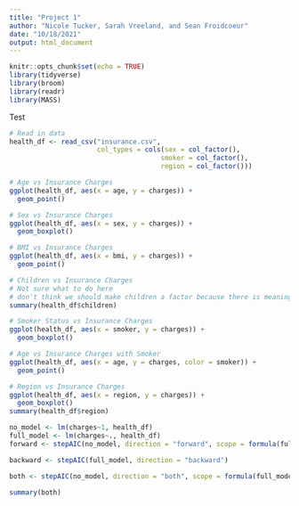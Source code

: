 ```yaml
---
title: "Project 1"
author: "Nicole Tucker, Sarah Vreeland, and Sean Froidcoeur"
date: "10/18/2021"
output: html_document
---
```


```r
knitr::opts_chunk$set(echo = TRUE)
library(tidyverse)
library(broom)
library(readr)
library(MASS)
```
Test

```r
# Read in data
health_df <- read_csv("insurance.csv",
                      col_types = cols(sex = col_factor(),
                                      smoker = col_factor(),
                                      region = col_factor()))

```

```r
# Age vs Insurance Charges
ggplot(health_df, aes(x = age, y = charges)) +
  geom_point()
```

```r
# Sex vs Insurance Charges
ggplot(health_df, aes(x = sex, y = charges)) +
  geom_boxplot()
```

```r
# BMI vs Insurance Charges
ggplot(health_df, aes(x = bmi, y = charges)) +
  geom_point()
```

```r
# Children vs Insurance Charges
# Not sure what to do here
# don't think we should make children a factor because there is meaning behind the numbers, but it graphs better as a factor
summary(health_df$children)
```

```r
# Smoker Status vs Insurance Charges
ggplot(health_df, aes(x = smoker, y = charges)) +
  geom_boxplot()
```

```r
# Age vs Insurance Charges with Smoker
ggplot(health_df, aes(x = age, y = charges, color = smoker)) +
  geom_point()
```


```r
# Region vs Insurance Charges
ggplot(health_df, aes(x = region, y = charges)) +
  geom_boxplot()
summary(health_df$region)
```

```r
no_model <- lm(charges~1, health_df)
full_model <- lm(charges~., health_df)
forward <- stepAIC(no_model, direction = "forward", scope = formula(full_model))
```

```r
backward <- stepAIC(full_model, direction = "backward")
```

```r
both <- stepAIC(no_model, direction = "both", scope = formula(full_model))
```

```r
summary(both)
```

